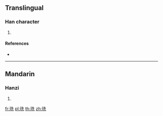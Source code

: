 ==Translingual==

===Han character===
{{Han char|rn=96|rad=玉|as=06|sn=10|four=14111|canj=MGHGU}}

# {{defn|Han|sort=玉06}}

====References====
* {{Han ref|kx=0730.170|dkj=20943|dj=1142.030|hdz=21111.100|uh=73D7|ud=29655|bh=D2B9|bd=53945}}

----

==Mandarin==

===Hanzi===
{{cmn-hanzi|pin=[[xiān]] ([[xian1]])|wg=hsien<sup>1</sup>}}

# {{defn|lang=cmn|sort=玉06}}

[[fr:珗]]
[[pl:珗]]
[[th:珗]]
[[zh:珗]]